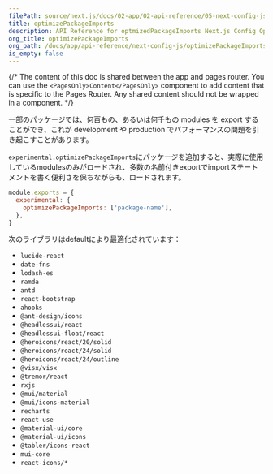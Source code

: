 ```yaml
---
filePath: source/next.js/docs/02-app/02-api-reference/05-next-config-js/optimizePackageImports.mdx
title: optimizePackageImports
description: API Reference for optmizedPackageImports Next.js Config Option
org_title: optimizePackageImports
org_path: /docs/app/api-reference/next-config-js/optimizePackageImports
is_empty: false
---
```


{/* The content of this doc is shared between the app and pages router. You can use the `<PagesOnly>Content</PagesOnly>` component to add content that is specific to the Pages Router. Any shared content should not be wrapped in a component. */}

一部のパッケージでは、何百もの、あるいは何千もの modules を export することができ、これが development や production でパフォーマンスの問題を引き起こすことがあります。

`experimental.optimizePackageImports`にパッケージを追加すると、実際に使用しているmodulesのみがロードされ、多数の名前付きexportでimportステートメントを書く便利さを保ちながらも、ロードされます。

```js:next.config.js
module.exports = {
  experimental: {
    optimizePackageImports: ['package-name'],
  },
}
```

次のライブラリはdefaultにより最適化されています：

- `lucide-react`
- `date-fns`
- `lodash-es`
- `ramda`
- `antd`
- `react-bootstrap`
- `ahooks`
- `@ant-design/icons`
- `@headlessui/react`
- `@headlessui-float/react`
- `@heroicons/react/20/solid`
- `@heroicons/react/24/solid`
- `@heroicons/react/24/outline`
- `@visx/visx`
- `@tremor/react`
- `rxjs`
- `@mui/material`
- `@mui/icons-material`
- `recharts`
- `react-use`
- `@material-ui/core`
- `@material-ui/icons`
- `@tabler/icons-react`
- `mui-core`
- `react-icons/*`
